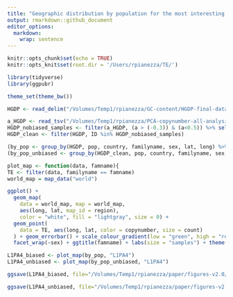 ```yaml
---
title: "Geographic distribution by population for the most interesting TEs"
output: rmarkdown::github_document
editor_options: 
  markdown: 
    wrap: sentence
---
```


```r
knitr::opts_chunk$set(echo = TRUE)
knitr::opts_knit$set(root.dir = '/Users/rpianezza/TE/')
```

```r
library(tidyverse)
library(ggpubr)

theme_set(theme_bw())

HGDP <- read_delim("/Volumes/Temp1/rpianezza/GC-content/HGDP-final-dataset.tsv")

a_HGDP <- read_tsv("/Volumes/Temp1/rpianezza/PCA-copynumber-all-analysis/a_HGDP.tsv")
HGDP_nobiased_samples <- filter(a_HGDP, (a > (-0.3)) & (a<0.5)) %>% select(ID) %>% pull()
HGDP_clean <- filter(HGDP, ID %in% HGDP_nobiased_samples)
```

```r
(by_pop <- group_by(HGDP, pop, country, familyname, sex, lat, long) %>% dplyr::summarise(sd=sd(gc_copynumber), copynumber = mean(gc_copynumber), count=n()))
(by_pop_unbiased <- group_by(HGDP_clean, pop, country, familyname, sex, lat, long) %>% dplyr::summarise(sd=sd(gc_copynumber), copynumber = mean(gc_copynumber), count=n()))
```

```r
plot_map <- function(data, famname){
TE <- filter(data, familyname == famname)
world_map = map_data("world")

ggplot() +
  geom_map(
    data = world_map, map = world_map,
    aes(long, lat, map_id = region),
    color = "white", fill = "lightgray", size = 0) +
  geom_point(
    data = TE, aes(long, lat, color = copynumber, size = count)
  ) + geom_errorbar() + scale_colour_gradient(low = "green", high = "red") + theme(legend.position="top") + theme(plot.title = element_text(hjust = 0.5)) +
  facet_wrap(~sex) + ggtitle(famname) + labs(size = "samples") + theme(legend.position = "left")}
```


```r
L1PA4_biased <- plot_map(by_pop, "L1PA4")
L1PA4_unbiased <- plot_map(by_pop_unbiased, "L1PA4")
```

```r
ggsave(L1PA4_biased, file="/Volumes/Temp1/rpianezza/paper/figures-v2.0/maps/biased.png", dpi=1000, width = 10, height = 5)

ggsave(L1PA4_unbiased, file="/Volumes/Temp1/rpianezza/paper/figures-v2.0/maps/unbiased.png", dpi=1000, width = 10, height = 5)
```
